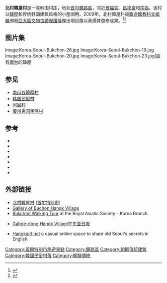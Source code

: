 {{Infobox Korean name
|img= Bukchon Hanok Village.jpg
|caption=
|hangul=북촌한옥마을
|hanja=北村韓屋마을
|rr=Bukchon hanongmaeul
|mr=Pukch'on hanongmaŭl
}}

'''北村韓屋村'''是一座韩国村庄，地处[[首尔|首尔]][[鐘路區|鐘路區]]，邻近[[景福宮_(韓國)|景福宮]]、[[昌德宮|昌德宮]]和[[宗庙_(首尔)|宗庙]]。该村以[[韓屋|韓屋]]和传统韩国建筑风格的小屋闻明。2009年，北村韓屋村被[[聯合國教科文組織|聯合國教科文組織]]頒發[[亞太區文物古蹟保護獎|亞太區文物古蹟保護獎]]傑出項目獎以表揚其復修成果。<ref name="KTO">{{cite web |url=http://english.metro.seoul.kr/today/news/newsclip/040520/1993,29640,0,0,0.html |title=Bukchon Hanok Village |publisher=[[韩国观光公社|韩国观光公社]] |date=2004-05-20 |accessdate=2008-05-07 |author=O Youn-hee |deadurl=yes |archiveurl=https://web.archive.org/web/20081220215038/http://english.metro.seoul.kr/today/news/newsclip/040520/1993,29640,0,0,0.html |archivedate=2008-12-20 }}</ref><ref name="encyber">{{cite web |url=http://www.encyber.com/search_w/ctdetail.php?masterno=741250&contentno=741250 |title=북촌한옥마을 北村韓屋─ |accessdate=2008-05-07 |language=ko |deadurl=yes |archiveurl=https://web.archive.org/web/20080928161018/http://www.encyber.com/search_w/ctdetail.php?masterno=741250&contentno=741250 |archivedate=2008-09-28 }}</ref>

==图片集==
<gallery>
Image:Korea-Seoul-Bukchon-26.jpg
Image:Korea-Seoul-Bukchon-19.jpg
Image:Korea-Seoul-Bukchon-20.jpg
Image:Korea-Seoul-Bukchon-23.jpg|設有[[廊台|廊台]]的韓屋
</gallery>

==参见==
*[[南山谷韓屋村|南山谷韓屋村]]
*[[韩国民俗村|韩国民俗村]]
*[[河回村|河回村]]
*[[慶州良洞民俗村|慶州良洞民俗村]]

==参考==
{{Reflist}}
*{{cite web |url=http://english.metro.seoul.kr/today/news/newsclip/040520/1993,29640,0,0,0.html |title=Bukchon, a trip back to the past in Seoul |publisher=Seoul Metropolitan Government official website |date=2006-09-18 |accessdate=2008-05-07 |deadurl=yes |archiveurl=https://web.archive.org/web/20081220215038/http://english.metro.seoul.kr/today/news/newsclip/040520/1993,29640,0,0,0.html |archivedate=2008-12-20 }}
*{{cite web |url=http://www.hiseoulfest.org/english2007/front/infomation/program_main_view.asp?seq_no=1 |title=Introduction of Main Programs of Hi Seoul Festival 2007 |publisher=Hi Seoul Festival |date=2007 |accessdate=2008-05-07 |deadurl=yes |archiveurl=https://web.archive.org/web/20071103122151/http://www.hiseoulfest.org/english2007/front/infomation/program_main_view.asp?seq_no=1 |archivedate=2007-11-03 }}
*{{cite web |url=http://english.seoul.go.kr/today/infocus/specialreport/1249989_5093.php |title=Living History in Bukchon |publisher=Seoul Metropolitan Government Official website/ Monthly SEOUL |accessdate=2008-05-07 |date=2007-10-15 |author=Michael Gibb |coauthors=Ryu Seunghoo (photo) |deadurl=yes |archiveurl=https://web.archive.org/web/20071104005626/http://english.seoul.go.kr/today/infocus/specialreport/1249989_5093.php |archivedate=2007-11-04 }}
*{{cite web |url=http://www.thestar.com/Travel/article/253486 |title=Korea's hanoks offer a glimpse of centuries-old lifestyle |publisher=Seoul Metropolitan Government official website/[[Toronto_Star|Toronto Star]] |accessdate=2008-05-07 |date=2007-09-08 |author=Jeremy Ferguson |archive-date=2008-01-16 |archive-url=https://web.archive.org/web/20080116042631/http://www.thestar.com/Travel/article/253486 |dead-url=no }}
*{{cite web |url=http://www.ft.com/cms/s/80473f90-5496-11db-901f-0000779e2340.html |title=Seoul - New life for an old way of building |publisher=[[Financial_Times|Financial Times]] |accessdate=2008-05-07 |date=2006-10-07 |author=Anna Fifield |archive-date=2007-03-22 |archive-url=https://web.archive.org/web/20070322084912/http://www.ft.com/cms/s/80473f90-5496-11db-901f-0000779e2340.html |dead-url=no }}
*{{cite web |url=http://english.seoul.go.kr/today/infocus/specialreport/1212468_5093.php |title=Restoring the Continuity of Seoul's History and Culture |publisher=Seoul Metropolitan Government Official website |accessdate=2008-05-07 |date=2004-07-01 |deadurl=yes |archiveurl=https://web.archive.org/web/20080725023112/http://english.seoul.go.kr/today/infocus/specialreport/1212468_5093.php |archivedate=2008-07-25 }}
*{{cite web |url=http://english.visitkorea.or.kr/enu/OO/OO_EN_13_4_2.jsp?cid=347802 |title=Lifestyles Of The Rich And Famous |publisher=Korea Tourism Organization (KTO) |accessdate=2008-05-07 |date=2003-09-11 |author=KTO Sydney |archive-date=2011-07-20 |archive-url=https://web.archive.org/web/20110720151713/http://english.visitkorea.or.kr/enu/OO/OO_EN_13_4_2.jsp?cid=347802 |dead-url=no }}

==外部链接==
{{Commonscat|Bukchon Hanok Village}}
*[http://bukchon.seoul.go.kr/chi/index.jsp 北村韓屋村]{{Wayback|url=http://bukchon.seoul.go.kr/chi/index.jsp |date=20130511154255 }} ([[首尔特别市|首尔特别市]])
*[http://ata.hannam.ac.kr/korea/k-house/bukchon/bukchon.htm Gallery of Buchon Hanok Village]{{Wayback|url=http://ata.hannam.ac.kr/korea/k-house/bukchon/bukchon.htm |date=20080506233048 }}
*[http://raskb.com/zboard/view.php?id=ras&no=554 Bukchon Walking Tour]{{dead link|date=2017年11月 |bot=InternetArchiveBot |fix-attempted=yes }} at the Royal Asiatic Society - Korea Branch
*{{ko}} [http://www.donga.com/docs/magazine/woman/2007/02/13/200702130500010/200702130500010_1.html Gahoe-dong Hanok Village]在[[东亚日报|东亚日报]]
*[https://web.archive.org/web/20110723142253/http://www.hanokgirl.net/index.html Hanokgirl.net] a casual online space to share old Seoul's secrets in English

[[Category:首爾特別市旅遊景點|Category:首爾特別市旅遊景點]]
[[Category:鐘路區|Category:鐘路區]]
[[Category:朝鲜傳統建筑|Category:朝鲜傳統建筑]]
[[Category:韓國民俗村落|Category:韓國民俗村落]]
[[Category:朝鮮傳統|Category:朝鮮傳統]]